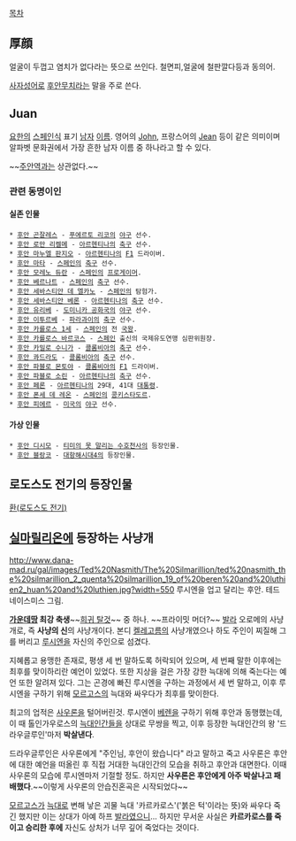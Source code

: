 [[목차]]
== 厚顔 ==
얼굴이 두껍고 염치가 없다라는 뜻으로 쓰인다. 철면피,얼굴에 철판깔다등과 동의어.

[[사자성어]]로 [[후안무치]]라는 말을 주로 쓴다.

== Juan ==
[[요한]]의 [[스페인]]식 표기 [[남자]] [[이름]]. 영어의 [[존#s-1|John]], 프랑스어의 [[장#s-1|Jean]] 등이 같은 의미이며 알파벳 문화권에서 가장 흔한 남자 이름 중 하나라고 할 수 있다.

~~[[주안역]]과는 상관없다.~~

=== 관련 동명이인 ===
==== 실존 인물 ====
 * [[후안 곤잘레스]] - [[푸에르토 리코]]의 [[야구]] 선수.
 * [[후안 로만 리켈메]] - [[아르헨티나]]의 [[축구]] 선수.
 * [[후안 마누엘 판지오]] - [[아르헨티나]]의 [[F1]] 드라이버.
 * [[후안 마타]] - [[스페인]]의 [[축구]] 선수.
 * [[후안 모레노 듀란]] - [[스페인]]의 [[프로게이머]].
 * [[후안 베르나트]] - [[스페인]]의 [[축구]] 선수.
 * [[후안 세바스티안 데 엘카노]] - [[스페인]]의 탐험가.
 * [[후안 세바스티안 베론]] - [[아르헨티나]]의 [[축구]] 선수.
 * [[후안 유리베]] - [[도미니카 공화국]]의 [[야구]] 선수.
 * [[후안 이투르베]] - [[파라과이]]의 [[축구]] 선수.
 * [[후안 카를로스 1세]] - [[스페인]]의 전 [[국왕]].
 * [[후안 카를로스 바르코스]] - [[스페인]] 출신의 국제유도연맹 심판위원장.
 * [[후안 카밀로 수니가]] - [[콜롬비아]]의 [[축구]] 선수.
 * [[후안 콰드라도]] - [[콜롬비아]]의 [[축구]] 선수.
 * [[후안 파블로 몬토야]] - [[콜롬비아]]의 [[F1]] 드라이버.
 * [[후안 파블로 소린]] - [[아르헨티나]]의 [[축구]] 선수.
 * [[후안 페론]] - [[아르헨티나]]의 29대, 41대 [[대통령]].
 * [[후안 폰세 데 레온]] - [[스페인]]의 [[콩키스타도르]].
 * [[후안 피에르]] - [[미국]]의 [[야구]] 선수.

==== 가상 인물 ====
 * [[후안 디시모]] - [[티미의 못 말리는 수호천사]]의 등장인물.
 * [[후안 블랑코]] - [[대항해시대4]]의 등장인물.

== 로도스도 전기의 등장인물 == 
[[환(로도스도 전기)]]

== [[실마릴리온]]에 등장하는 사냥개 ==
http://www.dana-mad.ru/gal/images/Ted%20Nasmith/The%20Silmarillion/ted%20nasmith_the%20silmarillion_2_quenta%20silmarillion_19_of%20beren%20and%20luthien2_huan%20and%20luthien.jpg?width=550
루시엔을 업고 달리는 후안. 테드 네이스미스 그림.

'''[[가운데땅]] 최강 축생'''~~[[희귀 탈것]]~~ 중 하나.
~~프라이밋 머더?~~
[[발라]] 오로메의 사냥개로, 즉 '''사냥의 신'''의 사냥개이다. 본디 [[켈레고름]]의 사냥개였으나 하도 주인이 찌질해 그를 버리고 [[루시엔]]을 자신의 주인으로 섬겼다.

지혜롭고 용맹한 존재로, 평생 세 번 말하도록 허락되어 있으며, 세 번째 말한 이후에는 최후를 맞이하리란 예언이 있었다. 또한 지상을 걸은 가장 강한 늑대에 의해 죽는다는 예언 또한 알려져 있다. 그는 곤경에 빠진 루시엔을 구하는 과정에서 세 번 말하고, 이후 루시엔을 구하기 위해 [[모르고스]]의 늑대와 싸우다가 최후를 맞이한다.

최고의 업적은 [[사우론]]을 털어버린것. 루시엔이 [[베렌]]을 구하기 위해 후안과 동행했는데, 이 때 톨인가우로스의 [[늑대인간]]들을 상대로 무쌍을 찍고, 이후 등장한 늑대인간의 왕 '드라우글루인'마저 '''박살낸다'''.

드라우글루인은 사우론에게 "주인님, 후안이 왔습니다" 라고 말하고 죽고 사우론은 후안에 대한 예언을 떠올린 후 직접 거대한 늑대인간의 모습을 취하고 후안과 대면한다. 이때 사우론의 모습에 루시엔마저 기절할 정도. 하지만 '''사우론은 후안에게 아주 박살나고 패배했다'''.~~이렇게 사우론의 안습진혼곡은 시작되었다~~

[[모르고스]]가 [[늑대]]로 변해 낳은 괴물 늑대 '카르카로스'('붉은 턱'이라는 뜻)와 싸우다 죽긴 했지만 이는 상대가 아예 하프 [[발라]]였으니... 하지만 무서운 사실은 '''카르카로스를 죽이고 승리한 후에''' 자신도 상처가 너무 깊어 죽었다는 것이다.
